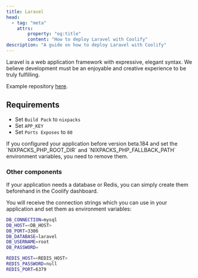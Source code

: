 ```yaml
---
title: Laravel
head:
  - tag: "meta"
    attrs:
        property: "og:title"
        content: "How to deploy Laravel with Coolify"
description: "A guide on how to deploy Laravel with Coolify"
---
```



Laravel is a web application framework with expressive, elegant syntax. We believe development must be an enjoyable and creative experience to be truly fulfilling.

Example repository [here](https://github.com/coollabsio/coolify-examples/tree/main/laravel).

## Requirements

- Set `Build Pack` to `nixpacks`
- Set `APP_KEY`
- Set `Ports Exposes` to `80`

<Aside type="tip">
  If you configured your application before version beta.184 and set the
  `NIXPACKS_PHP_ROOT_DIR` and `NIXPACKS_PHP_FALLBACK_PATH` environment
  variables, you need to remove them.
</Aside>

### Other components

If your application needs a database or Redis, you can simply create them beforehand in the Coolify dashboard.

You will receive the connection strings which you can use in your application and set them as environment variables:

```bash
DB_CONNECTION=mysql
DB_HOST=<DB_HOST>
DB_PORT=3306
DB_DATABASE=laravel
DB_USERNAME=root
DB_PASSWORD=

REDIS_HOST=<REDIS_HOST>
REDIS_PASSWORD=null
REDIS_PORT=6379
```
